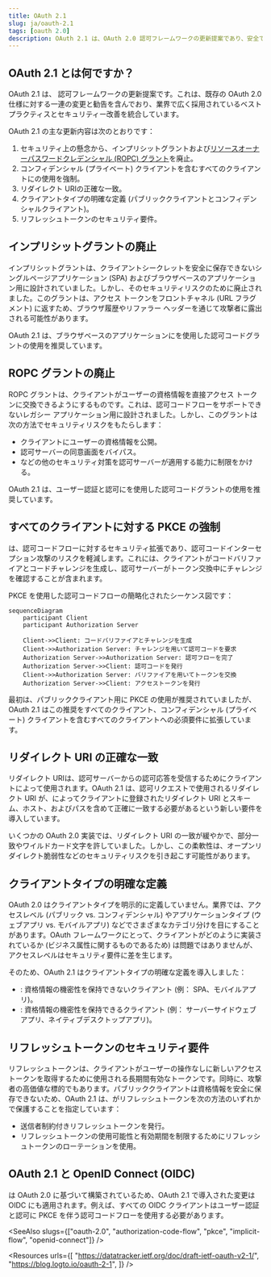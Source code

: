 ```yaml
---
title: OAuth 2.1
slug: ja/oauth-2.1
tags: [oauth 2.0]
description: OAuth 2.1 は、OAuth 2.0 認可フレームワークの更新提案であり、安全でないフローを廃止し、新しいベストプラクティスを導入することで、安全性と使いやすさを向上させることを目的としています。
---
```


## OAuth 2.1 とは何ですか？

OAuth 2.1 は、<Ref slug="oauth-2.0" /> 認可フレームワークの更新提案です。これは、既存の OAuth 2.0 仕様に対する一連の変更と勧告を含んでおり、業界で広く採用されているベストプラクティスとセキュリティー改善を統合しています。

OAuth 2.1 の主な更新内容は次のとおりです：

1. セキュリティ上の懸念から、<Ref slug="implicit-flow">インプリシットグラント</Ref>および[リソースオーナーパスワードクレデンシャル (ROPC) グラント](https://datatracker.ietf.org/doc/html/rfc6749#section-4.3)を廃止。
2. <Ref slug="client" headingId="confidential-clients">コンフィデンシャル (プライベート) クライアント</Ref>を含むすべてのクライアントに<Ref slug="pkce" />の使用を強制。
3. <Ref slug="redirect-uri">リダイレクト URI</Ref>の正確な一致。
4. <Ref slug="client">クライアント</Ref>タイプの明確な定義 (パブリッククライアントとコンフィデンシャルクライアント)。
5. <Ref slug="refresh-token">リフレッシュトークン</Ref>のセキュリティ要件。

## インプリシットグラントの廃止

インプリシットグラントは、クライアントシークレットを安全に保存できないシングルページアプリケーション (SPA) およびブラウザベースのアプリケーション用に設計されていました。しかし、そのセキュリティリスクのために廃止されました。このグラントは、アクセス トークンをフロントチャネル (URL フラグメント) に返すため、ブラウザ履歴やリファラー ヘッダーを通じて攻撃者に露出される可能性があります。

OAuth 2.1 は、ブラウザベースのアプリケーションに<Ref slug="pkce" />を使用した<Ref slug="authorization-code-flow">認可コードグラント</Ref>の使用を推奨しています。

## ROPC グラントの廃止

ROPC グラントは、クライアントがユーザーの資格情報を直接アクセス トークンに交換できるようにするものです。これは、認可コードフローをサポートできないレガシー アプリケーション用に設計されました。しかし、このグラントは次の方法でセキュリティリスクをもたらします：

- クライアントにユーザーの資格情報を公開。
- 認可サーバーの同意画面をバイパス。
- <Ref slug="mfa" /> などの他のセキュリティ対策を認可サーバーが適用する能力に制限をかける。

OAuth 2.1 は、ユーザー認証と認可に<Ref slug="pkce" />を使用した<Ref slug="authorization-code-flow">認可コードグラント</Ref>の使用を推奨しています。

## すべてのクライアントに対する PKCE の強制

<Ref slug="pkce" />は、認可コードフローに対するセキュリティ拡張であり、認可コードインターセプション攻撃のリスクを軽減します。これには、クライアントがコードバリファイアとコードチャレンジを生成し、認可サーバーがトークン交換中にチャレンジを確認することが含まれます。

PKCE を使用した認可コードフローの簡略化されたシーケンス図です：

```mermaid
sequenceDiagram
    participant Client
    participant Authorization Server

    Client->>Client: コードバリファイアとチャレンジを生成
    Client->>Authorization Server: チャレンジを用いて認可コードを要求
    Authorization Server->>Authorization Server: 認可フローを完了
    Authorization Server->>Client: 認可コードを発行
    Client->>Authorization Server: バリファイアを用いてトークンを交換
    Authorization Server->>Client: アクセストークンを発行
```

最初は、<Ref slug="client" headingId="public-clients">パブリッククライアント用</Ref>に PKCE の使用が推奨されていましたが、OAuth 2.1 はこの推奨をすべてのクライアント、<Ref slug="client" headingId="confidential-clients">コンフィデンシャル (プライベート) クライアント</Ref>を含むすべてのクライアントへの必須要件に拡張しています。

## リダイレクト URI の正確な一致

<Ref slug="redirect-uri">リダイレクト URI</Ref>は、認可サーバーからの認可応答を受信するためにクライアントによって使用されます。OAuth 2.1 は、認可リクエストで使用されるリダイレクト URI が、<Ref slug="authorization-server" />によってクライアントに登録されたリダイレクト URI とスキーム、ホスト、およびパスを含めて正確に一致する必要があるという新しい要件を導入しています。

いくつかの OAuth 2.0 実装では、リダイレクト URI の一致が緩やかで、部分一致やワイルドカード文字を許していました。しかし、この柔軟性は、オープンリダイレクト脆弱性などのセキュリティリスクを引き起こす可能性があります。

## クライアントタイプの明確な定義

OAuth 2.0 はクライアントタイプを明示的に定義していません。業界では、アクセスレベル (パブリック vs. コンフィデンシャル) やアプリケーションタイプ (ウェブアプリ vs. モバイルアプリ) などでさまざまなカテゴリ分けを目にすることがあります。OAuth フレームワークにとって、クライアントがどのように実装されているか (ビジネス属性に関するものであるため) は問題ではありませんが、アクセスレベルはセキュリティ要件に差を生じます。

そのため、OAuth 2.1 はクライアントタイプの明確な定義を導入しました：

- <Ref slug="client" headingId="public-clients" />: 資格情報の機密性を保持できないクライアント (例： SPA、モバイルアプリ)。
- <Ref slug="client" headingId="confidential-clients" />: 資格情報の機密性を保持できるクライアント (例： サーバーサイドウェブアプリ、ネイティブデスクトップアプリ)。

## リフレッシュトークンのセキュリティ要件

<Ref slug="refresh-token">リフレッシュトークン</Ref>は、クライアントがユーザーの操作なしに新しいアクセス トークンを取得するために使用される長期間有効なトークンです。同時に、攻撃者の高価値な標的でもあります。パブリッククライアントは資格情報を安全に保存できないため、OAuth 2.1 は、<Ref slug="authorization-server" />がリフレッシュトークンを次の方法のいずれかで保護することを指定しています：

- <Ref slug="refresh-token" headingId="sender-constrained-refresh-tokens">送信者制約付きリフレッシュトークン</Ref>を発行。
- リフレッシュトークンの使用可能性と有効期間を制限するために<Ref slug="refresh-token" headingId="refresh-token-rotation">リフレッシュトークンのローテーション</Ref>を使用。

## OAuth 2.1 と OpenID Connect (OIDC)

<Ref slug="openid-connect" />は OAuth 2.0 に基づいて構築されているため、OAuth 2.1 で導入された変更は OIDC にも適用されます。例えば、すべての OIDC クライアントはユーザー認証と認可に PKCE を伴う認可コードフローを使用する必要があります。

<SeeAlso slugs={["oauth-2.0", "authorization-code-flow", "pkce", "implicit-flow", "openid-connect"]} />

<Resources
  urls={[
    "https://datatracker.ietf.org/doc/draft-ietf-oauth-v2-1/",
    "https://blog.logto.io/oauth-2-1",
  ]}
/>
